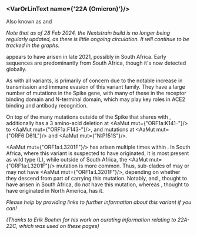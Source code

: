 
<MdxContent filepath="clusters/VoCHeader.mdx" />

### <VarOrLinText name={'22A (Omicron)'}/>
Also known as <VarOrLin name="22A (Omicron)" invert={true}/> and <Who name="Omicron" />

_Note that as of 28 Feb 2024, the Nextstrain build is no longer being regularly updated, as there is little ongoing circulation. It will continue to be tracked in the graphs._

<MdxContent filepath="clusters/OmicronHeader.mdx" />

<VarOrLin name="22A (Omicron)"/> appears to have arisen in late 2021, possibly in South Africa. Early sequences are predominantly from South Africa, though it's now detected globally.

As with all <Who name="Omicron" /> variants, <VarOrLin name="22A (Omicron)" prefix=""/> is primarily of concern due to the notable increase in transmission and immune evasion of this variant family. They have a large number of mutations in the Spike gene, with many of these in the receptor binding domain and N-terminal domain, which may play key roles in ACE2 binding and antibody recognition.

<MdxContent filepath="clusters/22A22B_Spike.mdx" />

On top of the many mutations outside of the Spike that <VarOrLin name="22A (Omicron)" prefix=""/> shares with <VarOrLin name="21L (Omicron)" prefix=""/>, <VarOrLin name="22A (Omicron)" prefix=""/> additionally has a 3 amino-acid deletion at <AaMut mut={"ORF1a:K141-"}/> to <AaMut mut={"ORF1a:F143-"}/>, and mutations at <AaMut mut={"ORF6:D61L"}/> and <AaMut mut={"N:P151S"}/>.

<AaMut mut={"ORF1a:L3201F"}/> has arisen multiple times within <VarOrLin name="21L (Omicron)" prefix=""/>. In South Africa, where this variant is suspected to have originated, it is most present as wild type (L), while outside of South Africa, the <AaMut mut={"ORF1a:L3201F"}/> mutation is more common. Thus, sub-clades of <VarOrLin name="21L (Omicron)" prefix=""/> may or may not have <AaMut mut={"ORF1a:L3201F"}/>, depending on whether they descend from part of <VarOrLin name="21L (Omicron)" prefix=""/> carrying this mutation. Notably, <VarOrLin name="22A (Omicron)" prefix=""/> and <VarOrLin name="22B (Omicron)" prefix=""/>, thought to have arisen in South Africa, do <i>not</i> have this mutation, whereas <VarOrLin name="22C (Omicron)" prefix=""/>, thought to have originated in North America, has it.
<br/>

_Please help by providing links to further information about this variant if you can!_

_(Thanks to Erik Boehm for his work on curating information relating to 22A-22C, which was used on these pages)_
